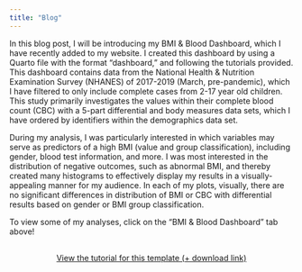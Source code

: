 ```yaml
---
title: "Blog"
---
```


In this blog post, I will be introducing my BMI & Blood Dashboard, which I have recently added to my website. I created this dashboard by using a Quarto file with the format "dashboard," and following the tutorials provided. This dashboard contains data from the National Health & Nutrition Examination Survey (NHANES) of 2017-2019 (March, pre-pandemic), which I have filtered to only include complete cases from 2-17 year old children. This study primarily investigates the values within their complete blood count (CBC) with a 5-part differential and body measures data sets, which I have ordered by identifiers within the demographics data set. 

During my analysis, I was particularly interested in which variables may serve as predictors of a high BMI (value and group classification), including gender, blood test information, and more. I was most interested in the distribution of negative outcomes, such as abnormal BMI, and thereby created many histograms to effectively display my results in a visually-appealing manner for my audience. In each of my plots, visually, there are no significant differences in distribution of BMI or CBC with differential results based on gender or BMI group classification.

To view some of my analyses, click on the "BMI & Blood Dashboard" tab above!

::: {style="margin: 30px; text-align: center;"}
<a class="btn btn-primary" href="https://www.marvinschmitt.com/blog/website-tutorial-quarto/" role="button" target="_blank" style="padding: 15px 30px;">View the tutorial for this template (+ download link)</a>
:::
